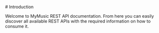 <br/>
# Introduction
 
Welcome to MyMusic REST API documentation. From here you can easily discover all available REST APIs with the required information on how to consume it.